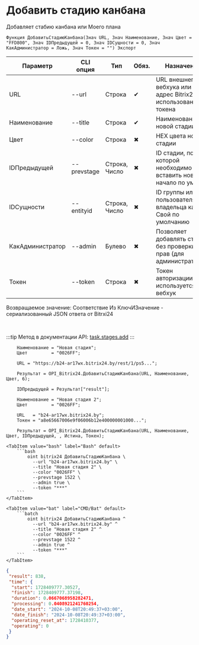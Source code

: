 ﻿---
sidebar_position: 1
---


# Добавить стадию канбана
 Добавляет стабию канбана или Моего плана



`Функция ДобавитьСтадиюКанбана(Знач URL, Знач Наименование, Знач Цвет = "FFD800", Знач IDПредыдущей = 0, Знач IDСущности = 0, Знач КакАдминистратор = Ложь, Знач Токен = "") Экспорт`

  | Параметр | CLI опция | Тип | Обяз. | Назначение |
  |-|-|-|-|-|
  | URL | --url | Строка | &#x2714; | URL внешнего вебхука или адрес Bitrix24 при использовании токена |
  | Наименование | --title | Строка | &#x2714; | Наименование новой стадии |
  | Цвет | --color | Строка | &#x2716; | HEX цвета новой стадии |
  | IDПредыдущей | --prevstage | Строка, Число | &#x2716; | ID стадии, после которой необходимо вставить новую (в начало по ум.) |
  | IDСущности | --entityid | Строка, Число | &#x2716; | ID группы или пользователя владельца канбан. Свой по умолчанию |
  | КакАдминистратор | --admin | Булево | &#x2716; | Позволяет добавлять стадии без проверки прав (для администраторов) |
  | Токен | --token | Строка | &#x2716; | Токен авторизации, если используется не вебхук |

  
  Возвращаемое значение:   Соответствие Из КлючИЗначение - сериализованный JSON ответа от Bitrxi24

<br/>

:::tip
Метод в документации API: [task.stages.add](https://dev.1c-bitrix.ru/rest_help/tasks/task/kanban/task_stages_add.php)
:::
<br/>



```bsl title="Пример использования для 1С:Предприятие/OneScript"
    Наименование = "Новая стадия";
    Цвет         = "0026FF";

    URL = "https://b24-ar17wx.bitrix24.by/rest/1/ps5...";

    Результат = OPI_Bitrix24.ДобавитьСтадиюКанбана(URL, Наименование, Цвет, 6);

    IDПредыдущей = Результат["result"];

    Наименование = "Новая стадия 2";
    Цвет         = "0026FF";

    URL   = "b24-ar17wx.bitrix24.by";
    Токен = "a8e65667006e9f06006b12e400000001000...";

    Результат = OPI_Bitrix24.ДобавитьСтадиюКанбана(URL, Наименование, Цвет, IDПредыдущей, , Истина, Токен);
```
    

 <Tabs>
  
    <TabItem value="bash" label="Bash" default>
        ```bash
            oint bitrix24 ДобавитьСтадиюКанбана \
              --url "b24-ar17wx.bitrix24.by" \
              --title "Новая стадия 2" \
              --color "0026FF" \
              --prevstage 1522 \
              --admin true \
              --token "***"
        ```
    </TabItem>
  
    <TabItem value="bat" label="CMD/Bat" default>
        ```batch
            oint bitrix24 ДобавитьСтадиюКанбана ^
              --url "b24-ar17wx.bitrix24.by" ^
              --title "Новая стадия 2" ^
              --color "0026FF" ^
              --prevstage 1522 ^
              --admin true ^
              --token "***"
        ```
    </TabItem>
</Tabs>


```json title="Результат"
{
 "result": 838,
 "time": {
  "start": 1728409777.30527,
  "finish": 1728409777.37198,
  "duration": 0.0667068958282471,
  "processing": 0.0408921241760254,
  "date_start": "2024-10-08T20:49:37+03:00",
  "date_finish": "2024-10-08T20:49:37+03:00",
  "operating_reset_at": 1728410377,
  "operating": 0
 }
}
```
